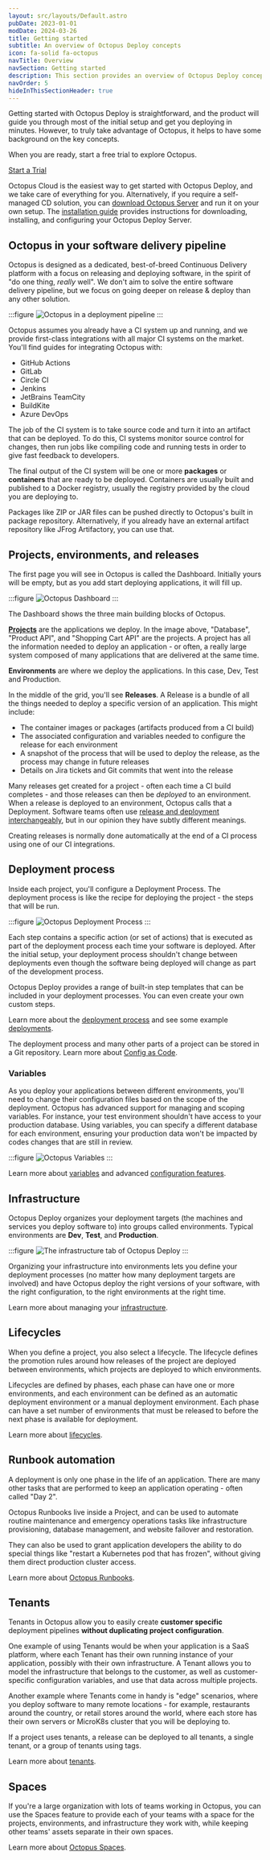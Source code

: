 ```yaml
---
layout: src/layouts/Default.astro
pubDate: 2023-01-01
modDate: 2024-03-26
title: Getting started
subtitle: An overview of Octopus Deploy concepts
icon: fa-solid fa-octopus
navTitle: Overview
navSection: Getting started
description: This section provides an overview of Octopus Deploy concepts and links to the relevant documentation, which explore the concepts further and guide you through implementing them with Octopus Cloud or your own self-hosted Octopus Server
navOrder: 5
hideInThisSectionHeader: true
---
```


Getting started with Octopus Deploy is straightforward, and the product will guide you through most of the initial setup and get you deploying in minutes. However, to truly take advantage of Octopus, it helps to have some background on the key concepts.

When you are ready, start a free trial to explore Octopus. 

<span><a class="button button--primary" href="https://octopus.com/start">Start a Trial</a></span>

Octopus Cloud is the easiest way to get started with Octopus Deploy, and we take care of everything for you. Alternatively, if you require a self-managed CD solution, you can [download Octopus Server](https://octopus.com/downloads) and run it on your own setup. The [installation guide](/docs/installation) provides instructions for downloading, installing, and configuring your Octopus Deploy Server.

## Octopus in your software delivery pipeline

Octopus is designed as a dedicated, best-of-breed Continuous Delivery platform with a focus on releasing and deploying software, in the spirit of "do one thing, _really_ well". We don't aim to solve the entire software delivery pipeline, but we focus on going deeper on release & deploy than any other solution.

:::figure
![Octopus in a deployment pipeline](/docs/getting-started/octopus-in-pipeline.png)
:::

Octopus assumes you already have a CI system up and running, and we provide first-class integrations with all major CI systems on the market. You'll find guides for integrating Octopus with:

- GitHub Actions
- GitLab
- Circle CI
- Jenkins
- JetBrains TeamCity
- BuildKite
- Azure DevOps

The job of the CI system is to take source code and turn it into an artifact that can be deployed. To do this, CI systems monitor source control for changes, then run jobs like compiling code and running tests in order to give fast feedback to developers. 

The final output of the CI system will be one or more **packages** or **containers** that are ready to be deployed. Containers are usually built and published to a Docker registry, usually the registry provided by the cloud you are deploying to.  

Packages like ZIP or JAR files can be pushed directly to Octopus's built in package repository. Alternatively, if you already have an external artifact repository like JFrog Artifactory, you can use that. 

## Projects, environments, and releases

The first page you will see in Octopus is called the Dashboard. Initially yours will be empty, but as you add start deploying applications, it will fill up.

:::figure
![Octopus Dashboard](/docs/getting-started/dashboard.png)
:::

The Dashboard shows the three main building blocks of Octopus. 

**[Projects](/docs/projects)** are the applications we deploy. In the image above, "Database", "Product API", and "Shopping Cart API" are the projects. A project has all the information needed to deploy an application - or often, a really large system composed of many applications that are delivered at the same time. 

**Environments** are where we deploy the applications. In this case, Dev, Test and Production. 

In the middle of the grid, you'll see **Releases**. A Release is a bundle of all the things needed to deploy a specific version of an application. This might include:

- The container images or packages (artifacts produced from a CI build)
- The associated configuration and variables needed to configure the release for each environment
- A snapshot of the process that will be used to deploy the release, as the process may change in future releases
- Details on Jira tickets and Git commits that went into the release

Many releases get created for a project - often each time a CI build completes - and those releases can then be _deployed_ to an environment. When a release is deployed to an environment, Octopus calls that a Deployment. Software teams often use [release and deployment interchangeably](https://octopus.com/devops/continuous-delivery/deployments-vs-releases/), but in our opinion they have subtly different meanings.

Creating releases is normally done automatically at the end of a CI process using one of our CI integrations. 


## Deployment process

Inside each project, you'll configure a Deployment Process. The deployment process is like the recipe for deploying the project - the steps that will be run. 

:::figure
![Octopus Deployment Process](/docs/shared-content/concepts/images/deployment-process.png)
:::

Each step contains a specific action (or set of actions) that is executed as part of the deployment process each time your software is deployed. After the initial setup, your deployment process shouldn't change between deployments even though the software being deployed will change as part of the development process.

Octopus Deploy provides a range of built-in step templates that can be included in your deployment processes. You can even create your own custom steps.

Learn more about the [deployment process](/docs/projects/deployment-process/) and see some example [deployments](/docs/deployments).

The deployment process and many other parts of a project can be stored in a Git repository. Learn more about [Config as Code](/docs/projects/version-control).

### Variables

As you deploy your applications between different environments, you'll need to change their configuration files based on the scope of the deployment. Octopus has advanced support for managing and scoping variables. For instance, your test environment shouldn't have access to your production database. Using variables, you can specify a different database for each environment, ensuring your production data won't be impacted by codes changes that are still in review.

:::figure
![Octopus Variables](/docs/shared-content/concepts/images/variables.png)
:::

Learn more about [variables](/docs/projects/variables/) and advanced [configuration features](/docs/projects/steps/configuration-features).

## Infrastructure

Octopus Deploy organizes your deployment targets (the machines and services you deploy software to) into groups called environments. Typical environments are **Dev**, **Test**, and **Production**.

:::figure
![The infrastructure tab of Octopus Deploy](/docs/shared-content/concepts/images/infrastructure.png)
:::

Organizing your infrastructure into environments lets you define your deployment processes (no matter how many deployment targets are involved) and have Octopus deploy the right versions of your software, with the right configuration, to the right environments at the right time.

Learn more about managing your [infrastructure](/docs/infrastructure).

## Lifecycles

When you define a project, you also select a lifecycle. The lifecycle defines the promotion rules around how releases of the project are deployed between environments, which projects are deployed to which environments.

Lifecycles are defined by phases, each phase can have one or more environments, and each environment can be defined as an automatic deployment environment or a manual deployment environment. Each phase can have a set number of environments that must be released to before the next phase is available for deployment.

Learn more about [lifecycles](/docs/releases/lifecycles).

## Runbook automation

A deployment is only one phase in the life of an application. There are many other tasks that are performed to keep an application operating - often called "Day 2". 

Octopus Runbooks live inside a Project, and can be used to automate routine maintenance and emergency operations tasks like infrastructure provisioning, database management, and website failover and restoration. 

They can also be used to grant application developers the ability to do special things like "restart a Kubernetes pod that has frozen", without giving them direct production cluster access.

Learn more about [Octopus Runbooks](/docs/runbooks).

## Tenants

Tenants in Octopus allow you to easily create **customer specific** deployment pipelines **without duplicating project configuration**. 

One example of using Tenants would be when your application is a SaaS platform, where each Tenant has their own running instance of your application, possibly with their own infrastructure. A Tenant allows you to model the infrastructure that belongs to the customer, as well as customer-specific configuration variables, and use that data across multiple projects. 

Another example where Tenants come in handy is "edge" scenarios, where you deploy software to many remote locations - for example, restaurants around the country, or retail stores around the world, where each store has their own servers or MicroK8s cluster that you will be deploying to. 

If a project uses tenants, a release can be deployed to all tenants, a single tenant, or a group of tenants using tags. 

Learn more about [tenants](/docs/tenants).

## Spaces

If you're a large organization with lots of teams working in Octopus, you can use the Spaces feature to provide each of your teams with a space for the projects, environments, and infrastructure they work with, while keeping other teams' assets separate in their own spaces.

Learn more about [Octopus Spaces](/docs/administration/spaces).
